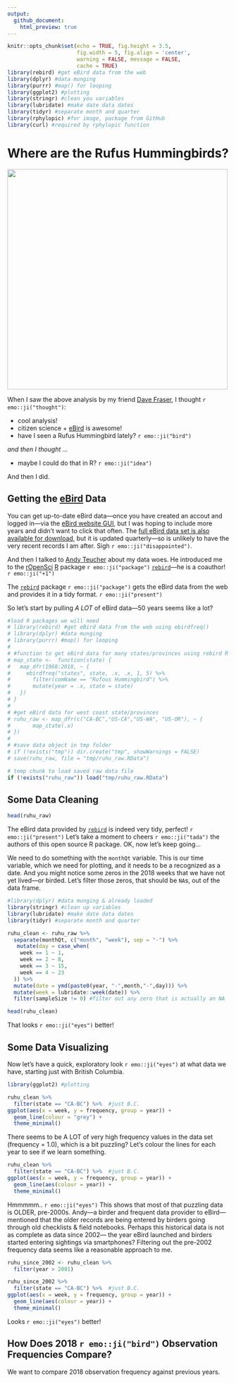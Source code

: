 ```yaml
---
output:
  github_document:
    html_preview: true
---
```


```r
knitr::opts_chunk$set(echo = TRUE, fig.height = 3.5,
                      fig.width = 5, fig.align = 'center',
                      warning = FALSE, message = FALSE,
                      cache = TRUE)
library(rebird) #get eBird data from the web
library(dplyr) #data munging
library(purrr) #map() for looping
library(ggplot2) #plotting
library(stringr) #clean you variables
library(lubridate) #make date data dates
library(tidyr) #separate month and quarter
library(rphylopic) #for image, package from GitHub
library(curl) #required by rphylopic function
```

# Where are the Rufus Hummingbirds?

<img src = "../images/vnhs_ruhu_tweet.png" width = "500"></img>

When I saw the above analysis by my friend [Dave Fraser](https://twitter.com/DavidFFraser), I thought `r emo::ji("thought")`:

- cool analysis!
- citizen science + [eBird](https://ebird.org/science/download-ebird-data-products) is awesome!
- have I seen a Rufus Hummingbird lately? `r emo::ji("bird")`

_and then I thought ..._  

- maybe I could do that in R? `r emo::ji("idea")`

And then I did.

## Getting the [eBird](https://ebird.org/science/download-ebird-data-products) Data

You can get up-to-date eBird data&mdash;once you have created an accout and logged in&mdash;via the [eBird website GUI](https://ebird.org/explore), but I was hoping to include more years and didn't want to click that often. The [full eBird data set is also available for download](https://ebird.org/science/download-ebird-data-products), but it is updated quarterly&mdash;so is unlikely to have the very recent records I am after. Sigh `r emo::ji("disappointed")`.

And then I talked to [Andy Teucher](https://github.com/ateucher) about my data woes. He introduced me to the [rOpenSci](https://ropensci.org/) [R](https://www.r-project.org/) package `r emo::ji("package")` [`rebird`](https://cran.r-project.org/web/packages/rebird/index.html)&mdash;he is a coauthor! `r emo::ji("+1")`

The [`rebird`](https://cran.r-project.org/web/packages/rebird/index.html) package `r emo::ji("package")` gets the eBird data from the web and provides it in a tidy format. `r emo::ji("present")`

So let's start by pulling _A LOT_ of eBird data&mdash;50 years seems like a lot?

```r
#load R packages we will need 
# library(rebird) #get eBird data from the web using ebirdfreq()
# library(dplyr) #data munging
# library(purrr) #map() for looping
# 
# #function to get eBird data for many states/provinces using rebird R package
# map_state <-  function(state) {
#   map_dfr(1968:2018, ~ {
#     ebirdfreq("states", state, .x, .x, 1, 5) %>%
#       filter(comName == "Rufous Hummingbird") %>%
#       mutate(year = .x, state = state)
#   })
# }
# 
# #get eBird data for west coast state/provinces
# ruhu_raw <- map_dfr(c("CA-BC","US-CA","US-WA", "US-OR"), ~ {
#       map_state(.x)
# })
# 
# #save data object in tmp folder
# if (!exists("tmp")) dir.create("tmp", showWarnings = FALSE)
# save(ruhu_raw, file = "tmp/ruhu_raw.RData")

```

```r
# temp chunk to load saved raw data file
if (!exists("ruhu_raw")) load("tmp/ruhu_raw.RData")
```


## Some Data Cleaning 

```r
head(ruhu_raw)
```


The eBird data provided by [`rebird`](https://cran.r-project.org/web/packages/rebird/index.html) is indeed very tidy, perfect! `r emo::ji("present")` Let's take a moment to cheers `r emo::ji("tada")` the authors of this open source R package. OK, now let's keep going... 

We need to do something with the `monthQt` variable. This is our time variable, which we need for plotting, and it needs to be a recognized as a date. And you might notice some zeros in the 2018 weeks that we have not yet lived&mdash;or birded. Let's filter those zeros, that should be `NA`s, out of the data frame.

```r
#library(dplyr) #data munging & already loaded
library(stringr) #clean up variables
library(lubridate) #make date data dates
library(tidyr) #separate month and quarter

ruhu_clean <- ruhu_raw %>% 
  separate(monthQt, c("month", "week"), sep = "-") %>%
   mutate(day = case_when(
    week == 1 ~ 1,
    week == 2 ~ 8,
    week == 3 ~ 15,
    week == 4 ~ 23
  )) %>%
  mutate(date = ymd(paste0(year, "-",month,"-",day))) %>% 
  mutate(week = lubridate::week(date)) %>% 
  filter(sampleSize != 0) #filter out any zero that is actually an NA

head(ruhu_clean)
```

That looks `r emo::ji("eyes")` better!

## Some Data Visualizing

Now let's have a quick, exploratory look `r emo::ji("eyes")` at what data we have, starting just with British Columbia.

```r
library(ggplot2) #plotting

ruhu_clean %>% 
  filter(state == "CA-BC") %>%  #just B.C.
ggplot(aes(x = week, y = frequency, group = year)) +
  geom_line(colour = "grey") +
  theme_minimal()

```

There seems to be A LOT of very high frequency values in the data set (frequency = 1.0), which is a bit puzzling? Let's colour the lines for each year to see if we learn something.

```r

ruhu_clean %>% 
  filter(state == "CA-BC") %>%  #just B.C.
ggplot(aes(x = week, y = frequency, group = year)) +
  geom_line(aes(colour = year)) +
  theme_minimal()

```

Hmmmmm.. `r emo::ji("eyes")` This shows that most of that puzzling data is OLDER, pre-2000s. Andy&mdash;a birder and frequent data provider to eBird&mdash;mentioned that the older records are being entered by birders going through old checklists & field notebooks. Perhaps this historical data is not as complete as data since 2002&mdash; the year eBird launched and birders started entering sightings via smartphones? Filtering out the pre-2002 frequency data seems like a reasonable approach to me.

```r

ruhu_since_2002 <- ruhu_clean %>% 
  filter(year > 2001) 

ruhu_since_2002 %>% 
  filter(state == "CA-BC") %>%  #just B.C.
ggplot(aes(x = week, y = frequency, group = year)) +
  geom_line(aes(colour = year)) +
  theme_minimal()
```

Looks `r emo::ji("eyes")` better! 

## How Does 2018 `r emo::ji("bird")` Observation Frequencies Compare?

We want to compare 2018 observation frequency against previous years. 
